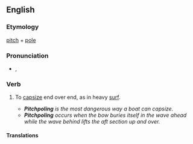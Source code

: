 ==English==

===Etymology===
[[pitch]] + [[pole]]

===Pronunciation===
* {{a|US}} {{IPA|/ˈpɪtʃpoʊl/}}, {{X-SAMPA|/"pItSpoUl/}}

===Verb===
{{en-verb|pitchpol|ing}}

# {{context|of a boat}} To [[capsize]] end over end, as in heavy [[surf]].
#* '''''Pitchpoling''' is the most dangerous way a boat can capsize.''
#* '''''Pitchpoling''' occurs when the bow buries itself in the wave ahead while the wave behind lifts the aft section up and over.''

====Translations====
{{trans-top|capsize end over end}}
{{trans-mid}}
{{trans-bottom}}